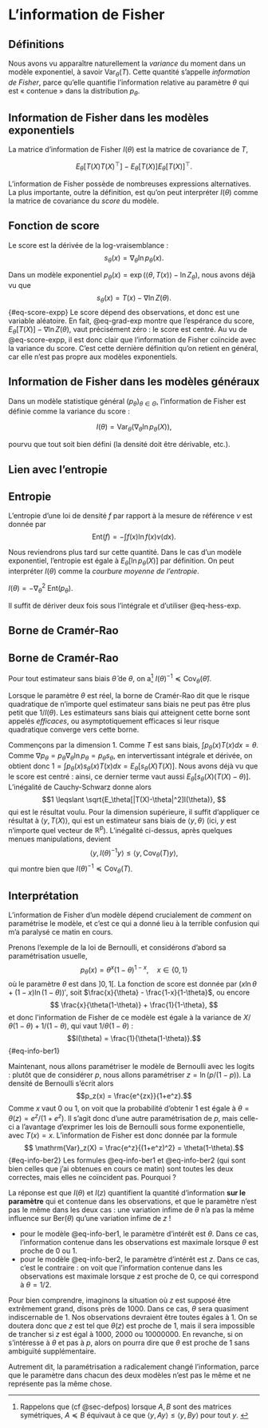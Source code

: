 # L'information de Fisher


## Définitions


Nous avons vu apparaître naturellement la *variance* du moment dans un modèle exponentiel, à savoir $\mathrm{Var}_\theta(T)$. Cette quantité s'appelle *information de Fisher*, parce qu'elle quantifie l'information relative au paramètre $\theta$ qui est « contenue » dans la distribution $p_\theta$. 




:::{#def-information}

## Information de Fisher dans les modèles exponentiels

La matrice d'information de Fisher $I(\theta)$ est la matrice de covariance de $T$, 

$$E_\theta[T(X)T(X)^\top] - E_\theta[T(X)]E_\theta[T(X)]^\top.$$

:::


L'information de Fisher possède de nombreuses expressions alternatives. La plus importante, outre la définition, est qu'on peut interpréter $I(\theta)$ comme la matrice de covariance du *score* du modèle.  


:::{#def-score}

## Fonction de score

Le score est la dérivée de la log-vraisemblance : 
$$ s_\theta(x) = \nabla_\theta \ln p_\theta(x).$$

:::

Dans un modèle exponentiel $p_\theta(x) = \exp(\langle \theta, T(x)\rangle - \ln Z_\theta)$, nous avons déjà vu que 
$$ s_\theta(x) =  T(x) - \nabla \ln Z(\theta).$${#eq-score-expp}
Le score dépend des observations, et donc est une variable aléatoire. En fait, @eq-grad-exp montre que l'espérance du score, $E_\theta[T(X)] - \nabla \ln Z(\theta)$, vaut précisément zéro : le score est centré. Au vu de @eq-score-expp, il est donc clair que l'information de Fisher coïncide avec la variance du score. C'est cette dernière définition qu'on retient en général, car elle n'est pas propre aux modèles exponentiels.


:::{#def-information-gen}

## Information de Fisher dans les modèles généraux

Dans un modèle statistique général $(p_\theta)_{\theta \in \Theta}$, l'information de Fisher est définie comme la variance du score :

$$ I(\theta) = \mathrm{Var}_\theta(\nabla_\theta \ln p_\theta(X)), $$

pourvu que tout soit bien défini (la densité doit être dérivable, etc.).

:::


## Lien avec l'entropie


:::{#def-entropie}

## Entropie

L'entropie d'une loi de densité $f$ par rapport à la mesure de référence $\nu$ est donnée par 
$$\mathrm{Ent}(f) = -\int f(x)\ln f(x)\nu(dx). $$ 

:::

Nous reviendrons plus tard sur cette quantité. Dans le cas d'un modèle exponentiel, l'entropie est égale à $E_\theta[\ln p_\theta(X)]$ par définition. On peut interpréter $I(\theta)$ comme la *courbure moyenne de l'entropie*. 

:::{#prp-courbure}

$I(\theta) = - \nabla^2_\theta~ \mathrm{Ent}(p_\theta).$

:::

:::{.proof} 

Il suffit de dériver deux fois sous l'intégrale et d'utiliser @eq-hess-exp. 

:::


## Borne de Cramér-Rao



:::{#thm-cramer-rao}

## Borne de Cramér-Rao

Pour tout estimateur sans biais $\hat{\theta}$ de $\theta$, on a^[Rappelons que (cf @sec-defpos) lorsque $A,B$ sont des matrices symétriques, $A \preceq B$ équivaut à ce que $\langle y, Ay\rangle \leqslant \langle y, By\rangle$ pour tout $y$. ] $I(\theta)^{-1} \preceq \mathrm{Cov}_\theta(\hat{\theta})$. 

:::



Lorsque le paramètre $\theta$ est réel, la borne de Cramér-Rao dit que le risque quadratique de n'importe quel estimateur sans biais ne peut pas être plus petit que $1/I(\theta)$. Les estimateurs sans biais qui atteignent cette borne sont appelés *efficaces*, ou asymptotiquement efficaces si leur risque quadratique converge vers cette borne.  

:::{.proof}
Commençons par la dimension 1. Comme $T$ est sans biais, $\int p_\theta(x)T(x)dx=\theta$. Comme $\nabla p_\theta = p_\theta \nabla_\theta \ln p_\theta = p_\theta s_\theta$, en intervertissant intégrale et dérivée, on obtient donc $1 = \int p_\theta (x)s_\theta(x)T(x)dx = E_\theta[s_\theta(X)T(X)]$. Nous avons déjà vu que le score est centré : ainsi, ce dernier terme vaut aussi $E_\theta[s_\theta(X)(T(X) - \theta)]$. L'inégalité de Cauchy-Schwarz donne alors 
$$1 \leqslant \sqrt{E_\theta[|T(X)-\theta|^2]I(\theta)}, $$
qui est le résultat voulu. Pour la dimension supérieure, il suffit d'appliquer ce résultat à $\langle y, T(X)\rangle$, qui est un estimateur sans biais de $\langle y, \theta \rangle$ (ici, $y$ est n'importe quel vecteur de $\mathbb{R}^p$). L'inégalité ci-dessus, après quelques menues manipulations, devient 
$$\langle y, I(\theta)^{-1}y\rangle \leqslant \langle y, \mathrm{Cov}_\theta(T)y\rangle, $$
qui montre bien que $I(\theta)^{-1} \preceq \mathrm{Cov}_\theta(T)$. 
:::


## Interprétation

L'information de Fisher d'un modèle dépend crucialement de *comment* on paramétrise le modèle, et c'est ce qui a donné lieu à la terrible confusion qui m'a paralysé ce matin en cours. 


Prenons l'exemple de la loi de Bernoulli, et considérons d'abord sa paramétrisation usuelle, 
$$ p_\theta(x) = \theta^x(1-\theta)^{1-x}, \quad x \in \{0,1\}$$
où le paramètre $\theta$ est dans $]0,1[$. La fonction de score est donnée par $(x\ln \theta + (1-x)\ln(1-\theta))'$, soit $\frac{x}{\theta} - \frac{1-x}{1-\theta}$, ou encore 
$$ \frac{x}{\theta(1-\theta)} + \frac{1}{1-\theta}, $$
et donc l'information de Fisher de ce modèle est égale à la variance de $X/\theta(1-\theta) + 1/(1-\theta)$, qui vaut $1/\theta(1-\theta)$ : 
$$I(\theta) = \frac{1}{\theta(1-\theta)}.$${#eq-info-ber1}

Maintenant, nous allons paramétriser le modèle de Bernoulli avec les logits : plutôt que de considérer $p$, nous allons paramétriser $z = \ln(p/(1-p))$. La densité de Bernoulli s'écrit alors
$$p_z(x) = \frac{e^{zx}}{1+e^z}.$$
Comme $x$ vaut 0 ou 1, on voit que la probabilité d'obtenir 1 est égale à $\theta = \theta(z) = e^z/(1+e^z)$. Il s'agit donc d'une autre paramétrisation de $p$, mais celle-ci a l'avantage d'exprimer les lois de Bernoulli sous forme exponentielle, avec $T(x) = x$. L'information de Fisher est donc donnée par la formule 
$$ \mathrm{Var}_z(X) = \frac{e^z}{(1+e^z)^2} = \theta(1-\theta).$${#eq-info-ber2}
Les formules @eq-info-ber1 et @eq-info-ber2 (qui sont bien celles que j'ai obtenues en cours ce matin) sont toutes les deux correctes, mais elles ne coïncident pas. Pourquoi ?


La réponse est que $I(\theta)$ et $I(z)$ quantifient la quantité d'information **sur le paramètre** qui et contenue dans les observations, et que le paramètre n'est pas le même dans les deux cas : une variation infime de $\theta$ n'a pas la même influence sur $\mathrm{Ber}(\theta)$ qu'une variation infime de $z$ !

- pour le modèle @eq-info-ber1, le paramètre d'intérêt est $\theta$. Dans ce cas, l'information contenue dans les observations est maximale lorsque $\theta$ est proche de 0 ou 1.  
- pour le modèle @eq-info-ber2, le paramètre d'intérêt est $z$. Dans ce cas, c'est le contraire : on voit que l'information contenue dans les observations est maximale lorsque $z$ est proche de 0, ce qui correspond à $\theta = 1/2$.

Pour bien comprendre, imaginons la situation où $z$ est supposé être extrêmement grand, disons près de $1000$. Dans ce cas, $\theta$ sera quasiment indiscernable de 1. Nos observations devraient être toutes égales à 1. On se doutera donc que $z$ est tel que $\theta(z)$ est proche de 1, mais il sera impossible de trancher si $z$ est égal à 1000, 2000 ou 10000000. En revanche, si on s'intéresse à $\theta$ et pas à $p$, alors on pourra dire que $\theta$ est proche de 1 sans ambiguïté supplémentaire. 

Autrement dit, la paramétrisation a radicalement changé l'information, parce que le paramètre dans chacun des deux modèles n'est pas le même et ne représente pas la même chose. 